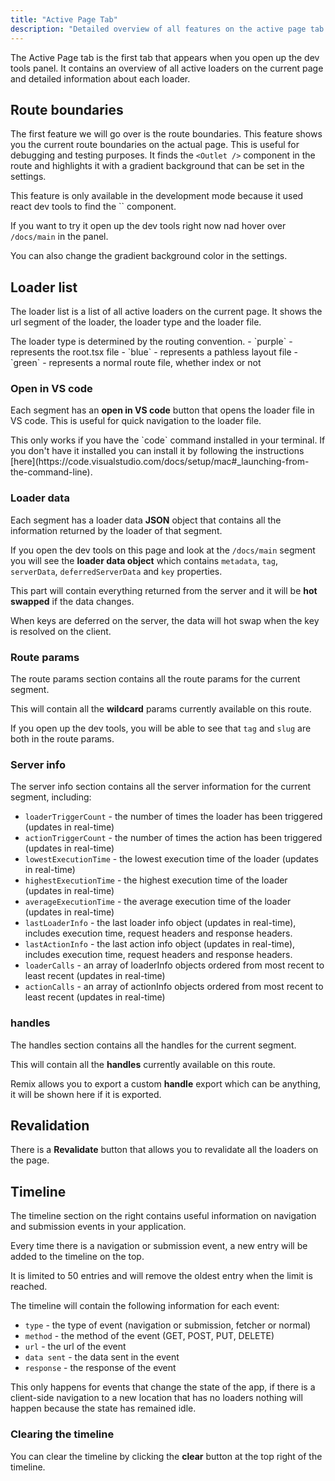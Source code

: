 ```yaml
---
title: "Active Page Tab" 
description: "Detailed overview of all features on the active page tab."
---
```



The Active Page tab is the first tab that appears when you open up the dev tools panel. It contains an overview of all active loaders
on the current page and detailed information about each loader.

## Route boundaries

The first feature we will go over is the route boundaries. This feature shows you the current route boundaries on the actual page. 
This is useful for debugging and testing purposes. It finds the `<Outlet />` component in the route and highlights it with a 
gradient background that can be set in the settings.

<Info>
  This feature is only available in the development mode because it used react dev tools to find the `<Outlet />` component.

  If you want to try it open up the dev tools right now nad hover over `/docs/main` in the panel.

  You can also change the gradient background color in the settings.
</Info>
 
## Loader list 

The loader list is a list of all active loaders on the current page. It shows the url segment of the loader,
the loader type and the loader file.

<Info>
  The loader type is determined by the routing convention.
  - `purple` - represents the root.tsx file
  - `blue` - represents a pathless layout file
  - `green` - represents a normal route file, whether index or not
</Info>

### Open in VS code

Each segment has an **open in VS code** button that opens the loader file in VS code. 
This is useful for quick navigation to the loader file.

<Info title="Caveat!">
This only works if you have the `code` command installed in your terminal. If you don't have it installed you can
 install it by following the instructions [here](https://code.visualstudio.com/docs/setup/mac#_launching-from-the-command-line).
</Info>

### Loader data

Each segment has a loader data **JSON** object that contains all the information returned by the loader of that segment.

If you open the dev tools on this page  and look at the `/docs/main` segment you will see the **loader data object** which contains
`metadata`, `tag`, `serverData`, `deferredServerData` and `key` properties.

This part will contain everything returned from the server and it will be **hot swapped** if the data changes.

<Info>
  When keys are deferred on the server, the data will hot swap when the key is resolved on the client.

</Info>

### Route params

The route params section contains all the route params for the current segment. 

This will contain all the **wildcard** params currently available on this route.

If you open up the dev tools, you will be able to see that `tag` and `slug` are both in 
the route params.

### Server info

The server info section contains all the server information for the current segment, including:
- `loaderTriggerCount` - the number of times the loader has been triggered (updates in real-time)
- `actionTriggerCount` - the number of times the action has been triggered (updates in real-time)
- `lowestExecutionTime` - the lowest execution time of the loader (updates in real-time)
- `highestExecutionTime` - the highest execution time of the loader (updates in real-time)
- `averageExecutionTime` - the average execution time of the loader (updates in real-time)
- `lastLoaderInfo` - the last loader info object (updates in real-time), includes execution time, request headers and response headers.
- `lastActionInfo` - the last action info object (updates in real-time), includes execution time, request headers and response headers.
- `loaderCalls` - an array of loaderInfo objects ordered from most recent to least recent (updates in real-time)
- `actionCalls` - an array of actionInfo objects ordered from most recent to least recent (updates in real-time)

### handles

The handles section contains all the handles for the current segment.

This will contain all the **handles** currently available on this route.

Remix allows you to export a custom **handle** export which can be anything, it will be shown here if it is exported.

## Revalidation

There is a **Revalidate** button that allows you to revalidate all the loaders on the page.


## Timeline 

The timeline section on the right contains useful information on navigation and submission events in your application.

Every time there is a navigation or submission event, a new entry will be added to the timeline on the top.

It is limited to 50 entries and will remove the oldest entry when the limit is reached.

The timeline will contain the following information for each event:
- `type` - the type of event (navigation or submission, fetcher or normal)
- `method` - the method of the event (GET, POST, PUT, DELETE)
- `url` - the url of the event
- `data sent` - the data sent in the event
- `response` - the response of the event

<Info>
This only happens for events that change the state of the app, if there is a client-side navigation to a 
new location that has no loaders nothing will happen because the state has remained idle.
</Info>

### Clearing the timeline

You can clear the timeline by clicking the **clear** button at the top right of the timeline.